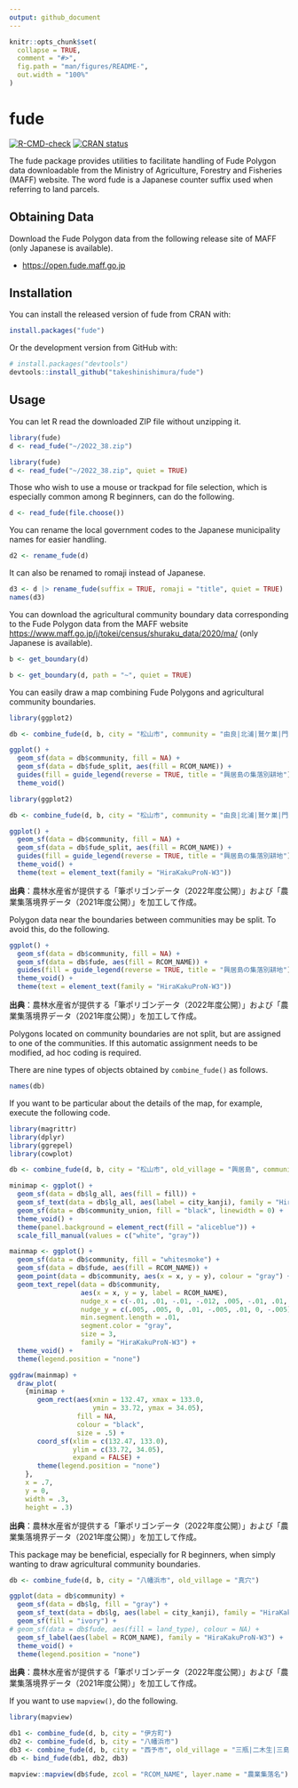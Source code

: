 ```yaml
---
output: github_document
---
```


<!-- README.md is generated from README.Rmd. Please edit that file -->

```r
knitr::opts_chunk$set(
  collapse = TRUE,
  comment = "#>",
  fig.path = "man/figures/README-",
  out.width = "100%"
)
```

# fude

<!-- badges: start -->
[![R-CMD-check](https://github.com/takeshinishimura/fude/actions/workflows/check-standard.yaml/badge.svg)](https://github.com/takeshinishimura/fude/actions/workflows/check-standard.yaml)
[![CRAN status](https://www.r-pkg.org/badges/version/fude)](https://CRAN.R-project.org/package=fude)
<!-- badges: end -->

The fude package provides utilities to facilitate handling of Fude Polygon data downloadable from the Ministry of Agriculture, Forestry and Fisheries (MAFF) website. The word fude is a Japanese counter suffix used when referring to land parcels.

## Obtaining Data

Download the Fude Polygon data from the following release site of MAFF (only Japanese is available).

- <https://open.fude.maff.go.jp>

## Installation

You can install the released version of fude from CRAN with:
```r
install.packages("fude")
```

Or the development version from GitHub with:
```r
# install.packages("devtools")
devtools::install_github("takeshinishimura/fude")
```

## Usage

You can let R read the downloaded ZIP file without unzipping it.
```r
library(fude)
d <- read_fude("~/2022_38.zip")
```
```r
library(fude)
d <- read_fude("~/2022_38.zip", quiet = TRUE)
```

Those who wish to use a mouse or trackpad for file selection, which is especially common among R beginners, can do the following.

```r
d <- read_fude(file.choose())
```

You can rename the local government codes to the Japanese municipality names for easier handling.

```r
d2 <- rename_fude(d)
```

It can also be renamed to romaji instead of Japanese.
```r
d3 <- d |> rename_fude(suffix = TRUE, romaji = "title", quiet = TRUE)
names(d3)
```

You can download the agricultural community boundary data corresponding to the Fude Polygon data from the MAFF website <https://www.maff.go.jp/j/tokei/census/shuraku_data/2020/ma/> (only Japanese is available).
```r
b <- get_boundary(d)
```
```r
b <- get_boundary(d, path = "~", quiet = TRUE)
```

You can easily draw a map combining Fude Polygons and agricultural community boundaries.
```r
library(ggplot2)

db <- combine_fude(d, b, city = "松山市", community = "由良|北浦|鷲ケ巣|門田|馬磯|泊|御手洗|船越")

ggplot() +
  geom_sf(data = db$community, fill = NA) +
  geom_sf(data = db$fude_split, aes(fill = RCOM_NAME)) +
  guides(fill = guide_legend(reverse = TRUE, title = "興居島の集落別耕地")) +
  theme_void()
```
```r
library(ggplot2)

db <- combine_fude(d, b, city = "松山市", community = "由良|北浦|鷲ケ巣|門田|馬磯|泊|御手洗|船越")

ggplot() +
  geom_sf(data = db$community, fill = NA) +
  geom_sf(data = db$fude_split, aes(fill = RCOM_NAME)) +
  guides(fill = guide_legend(reverse = TRUE, title = "興居島の集落別耕地")) +
  theme_void() +
  theme(text = element_text(family = "HiraKakuProN-W3"))
```

**出典**：農林水産省が提供する「筆ポリゴンデータ（2022年度公開）」および「農業集落境界データ（2021年度公開）」を加工して作成。

Polygon data near the boundaries between communities may be split. To avoid this, do the following.
```r
ggplot() +
  geom_sf(data = db$community, fill = NA) +
  geom_sf(data = db$fude, aes(fill = RCOM_NAME)) +
  guides(fill = guide_legend(reverse = TRUE, title = "興居島の集落別耕地")) +
  theme_void() +
  theme(text = element_text(family = "HiraKakuProN-W3"))
```

**出典**：農林水産省が提供する「筆ポリゴンデータ（2022年度公開）」および「農業集落境界データ（2021年度公開）」を加工して作成。

Polygons located on community boundaries are not split, but are assigned to one of the communities.
If this automatic assignment needs to be modified, ad hoc coding is required.

There are nine types of objects obtained by `combine_fude()` as follows.
```r
names(db)
```

If you want to be particular about the details of the map, for example, execute the following code.
```r
library(magrittr)
library(dplyr)
library(ggrepel)
library(cowplot)

db <- combine_fude(d, b, city = "松山市", old_village = "興居島", community = "^(?!釣島).*")

minimap <- ggplot() +
  geom_sf(data = db$lg_all, aes(fill = fill)) +
  geom_sf_text(data = db$lg_all, aes(label = city_kanji), family = "HiraKakuProN-W3") +
  geom_sf(data = db$community_union, fill = "black", linewidth = 0) +
  theme_void() +
  theme(panel.background = element_rect(fill = "aliceblue")) +
  scale_fill_manual(values = c("white", "gray"))

mainmap <- ggplot() +
  geom_sf(data = db$community, fill = "whitesmoke") +
  geom_sf(data = db$fude, aes(fill = RCOM_NAME)) +
  geom_point(data = db$community, aes(x = x, y = y), colour = "gray") +
  geom_text_repel(data = db$community,
                  aes(x = x, y = y, label = RCOM_NAME),
                  nudge_x = c(-.01, .01, -.01, -.012, .005, -.01, .01, .01),
                  nudge_y = c(.005, .005, 0, .01, -.005, .01, 0, -.005),
                  min.segment.length = .01,
                  segment.color = "gray",
                  size = 3,
                  family = "HiraKakuProN-W3") +
  theme_void() +
  theme(legend.position = "none")

ggdraw(mainmap) +
  draw_plot(
    {minimap +
       geom_rect(aes(xmin = 132.47, xmax = 133.0,
                     ymin = 33.72, ymax = 34.05),
                 fill = NA,
                 colour = "black",
                 size = .5) +
       coord_sf(xlim = c(132.47, 133.0),
                ylim = c(33.72, 34.05),
                expand = FALSE) +
       theme(legend.position = "none")
    },
    x = .7, 
    y = 0,
    width = .3, 
    height = .3)
```

**出典**：農林水産省が提供する「筆ポリゴンデータ（2022年度公開）」および「農業集落境界データ（2021年度公開）」を加工して作成。

This package may be beneficial, especially for R beginners, when simply wanting to draw agricultural community boundaries.
```r
db <- combine_fude(d, b, city = "八幡浜市", old_village = "真穴")

ggplot(data = db$community) +
  geom_sf(data = db$lg, fill = "gray") +
  geom_sf_text(data = db$lg, aes(label = city_kanji), family = "HiraKakuProN-W3") +
  geom_sf(fill = "ivory") +
# geom_sf(data = db$fude, aes(fill = land_type), colour = NA) +
  geom_sf_label(aes(label = RCOM_NAME), family = "HiraKakuProN-W3") +
  theme_void() +
  theme(legend.position = "none")
```

**出典**：農林水産省が提供する「筆ポリゴンデータ（2022年度公開）」および「農業集落境界データ（2021年度公開）」を加工して作成。

If you want to use `mapview()`, do the following.
```r
library(mapview)

db1 <- combine_fude(d, b, city = "伊方町")
db2 <- combine_fude(d, b, city = "八幡浜市")
db3 <- combine_fude(d, b, city = "西予市", old_village = "三瓶|二木生|三島|双岩")
db <- bind_fude(db1, db2, db3)

mapview::mapview(db$fude, zcol = "RCOM_NAME", layer.name = "農業集落名")
```
